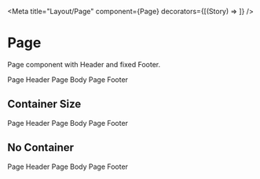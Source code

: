 <!--- Checkbox.stories.mdx -->

<Meta title="Layout/Page" component={Page} decorators={[(Story) => <Flex h="50vh"><Story /></Flex>]} />

# Page

Page component with Header and fixed Footer.

<Canvas>
  <Story name="Default">
    <Page>
      <PageHeader bg="gray.100">
        Page Header
      </PageHeader>
      <PageBody bg="gray.200">
        Page Body
      </PageBody>
      <PageHeader bg="gray.300">
        Page Footer
      </PageHeader>
    </Page>
  </Story>
</Canvas>

## Container Size

<Canvas>
  <Story name="Container Size">
    <Page container={{ maxW: 'sm', bg: 'rgba(255, 255, 255, 0.2)' }}>
      <PageHeader bg="gray.100">
        Page Header
      </PageHeader>
      <PageBody bg="gray.200">
        Page Body
      </PageBody>
      <PageHeader bg="gray.300">
        Page Footer
      </PageHeader>
    </Page>
  </Story>
</Canvas>

## No Container

<Canvas>
  <Story name="No Container">
    <Page container={false}>
      <PageHeader bg="gray.100">
        Page Header
      </PageHeader>
      <PageBody bg="gray.200">
        Page Body
      </PageBody>
      <PageHeader bg="gray.300">
        Page Footer
      </PageHeader>
    </Page>
  </Story>
</Canvas>
